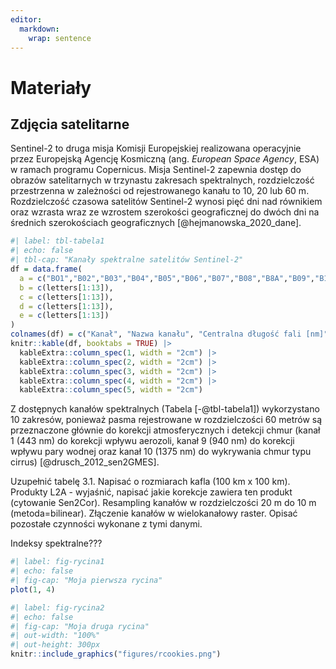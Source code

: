 ```yaml
---
editor: 
  markdown: 
    wrap: sentence
---
```


# Materiały {#sec-materialy}

## Zdjęcia satelitarne {#sec-satellite-imagery}

Sentinel-2 to druga misja Komisji Europejskiej realizowana operacyjnie przez Europejską Agencję Kosmiczną (ang. *European Space Agency*, ESA) w ramach programu Copernicus.
Misja Sentinel-2 zapewnia dostęp do obrazów satelitarnych w trzynastu zakresach spektralnych, rozdzielczość przestrzenna w zależności od rejestrowanego kanału to 10, 20 lub 60 m. 
Rozdzielczość czasowa satelitów Sentinel-2 wynosi pięć dni nad równikiem oraz wzrasta wraz ze wzrostem szerokości geograficznej do dwóch dni na średnich szerokościach geograficznych [@hejmanowska_2020_dane].

```r
#| label: tbl-tabela1
#| echo: false
#| tbl-cap: "Kanały spektralne satelitów Sentinel-2"
df = data.frame(
  a = c("BO1","B02","B03","B04","B05","B06","B07","B08","B8A","B09","B10","B11","B12"),
  b = c(letters[1:13]),
  c = c(letters[1:13]),
  d = c(letters[1:13]),
  e = c(letters[1:13])
)
colnames(df) = c("Kanał", "Nazwa kanału", "Centralna długość fali [nm]", "Zakres spektralny [nm]", "Rozdzielczość przestrzenna [m]")
knitr::kable(df, booktabs = TRUE) |> 
  kableExtra::column_spec(1, width = "2cm") |>  
  kableExtra::column_spec(2, width = "2cm") |>
  kableExtra::column_spec(3, width = "2cm") |> 
  kableExtra::column_spec(4, width = "2cm") |> 
  kableExtra::column_spec(5, width = "2cm")
```

Z dostępnych kanałów spektralnych (Tabela [-@tbl-tabela1]) wykorzystano 10 zakresów, ponieważ pasma rejestrowane w rozdzielczości 60 metrów są przeznaczone głównie do korekcji atmosferycznych i detekcji chmur (kanał 1 (443 nm) do korekcji wpływu aerozoli, kanał 9 (940 nm) do
korekcji wpływu pary wodnej oraz kanał 10 (1375 nm) do wykrywania chmur typu cirrus) [@drusch_2012_sen2GMES].

Uzupełnić tabelę 3.1.
Napisać o rozmiarach kafla (100 km x 100 km).
Produkty L2A - wyjaśnić, napisać jakie korekcje zawiera ten produkt (cytowanie Sen2Cor).
Resampling kanałów w rozdzielczości 20 m do 10 m (metoda=bilinear).
Złączenie kanałów w wielokanałowy raster.
Opisać pozostałe czynności wykonane z tymi danymi. 

Indeksy spektralne???

```r
#| label: fig-rycina1
#| echo: false
#| fig-cap: "Moja pierwsza rycina"
plot(1, 4)
```


```r
#| label: fig-rycina2
#| echo: false
#| fig-cap: "Moja druga rycina"
#| out-width: "100%"
#| out-height: 300px
knitr::include_graphics("figures/rcookies.png")
```
